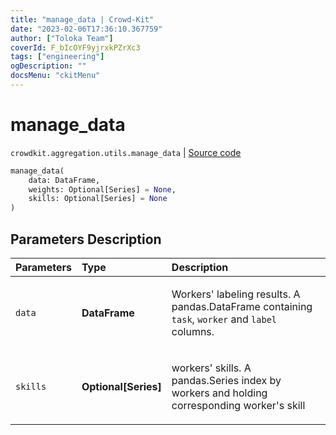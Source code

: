 ```yaml
---
title: "manage_data | Crowd-Kit"
date: "2023-02-06T17:36:10.367759"
author: ["Toloka Team"]
coverId: F_bIcOYF9yjrxkPZrXc3
tags: ["engineering"]
ogDescription: ""
docsMenu: "ckitMenu"
---
```


# manage_data
`crowdkit.aggregation.utils.manage_data` | [Source code](https://github.com/Toloka/crowd-kit/blob/v1.2.0/crowdkit/aggregation/utils.py#L105)

```python
manage_data(
    data: DataFrame,
    weights: Optional[Series] = None,
    skills: Optional[Series] = None
)
```

## Parameters Description

| Parameters | Type | Description |
| :----------| :----| :-----------|
`data`|**DataFrame**|<p>Workers&#x27; labeling results. A pandas.DataFrame containing `task`, `worker` and `label` columns.</p>
`skills`|**Optional\[Series\]**|<p>workers&#x27; skills. A pandas.Series index by workers and holding corresponding worker&#x27;s skill</p>